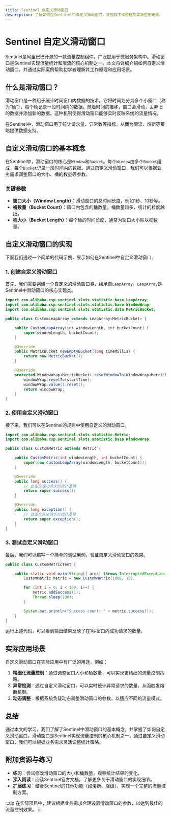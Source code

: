 ```yaml
---
title: Sentinel 自定义滑动窗口
description: 了解如何在Sentinel中自定义滑动窗口，掌握其工作原理及实际应用场景。
---
```


# Sentinel 自定义滑动窗口

Sentinel是阿里巴巴开源的一款流量控制组件，广泛应用于微服务架构中。滑动窗口是Sentinel实现流量统计和限流的核心机制之一。本文将详细介绍如何自定义滑动窗口，并通过实际案例帮助初学者理解其工作原理和应用场景。

## 什么是滑动窗口？

滑动窗口是一种用于统计时间窗口内数据的技术。它将时间划分为多个小窗口（称为“桶”），每个桶记录一段时间内的数据。随着时间的推移，窗口会滑动，丢弃旧的数据并添加新的数据。这种机制使得滑动窗口能够实时反映系统的流量情况。

在Sentinel中，滑动窗口用于统计请求量、异常数等指标，从而为限流、熔断等策略提供数据支持。

## 自定义滑动窗口的基本概念

在Sentinel中，滑动窗口的核心是`Window`和`Bucket`。每个`Window`由多个`Bucket`组成，每个`Bucket`记录一段时间内的数据。通过自定义滑动窗口，我们可以根据业务需求调整窗口的大小、桶的数量等参数。

### 关键参数

- **窗口大小（Window Length）**：滑动窗口的总时间长度，例如1秒、10秒等。
- **桶数量（Bucket Count）**：窗口内包含的桶数量。桶数量越多，统计的粒度越细。
- **桶大小（Bucket Length）**：每个桶的时间长度，通常为窗口大小除以桶数量。

## 自定义滑动窗口的实现

下面我们通过一个简单的代码示例，展示如何在Sentinel中自定义滑动窗口。

### 1. 创建自定义滑动窗口

首先，我们需要创建一个自定义的滑动窗口类，继承自`LeapArray`。`LeapArray`是Sentinel中滑动窗口的核心实现类。

```java
import com.alibaba.csp.sentinel.slots.statistic.base.LeapArray;
import com.alibaba.csp.sentinel.slots.statistic.base.WindowWrap;
import com.alibaba.csp.sentinel.slots.statistic.data.MetricBucket;

public class CustomLeapArray extends LeapArray<MetricBucket> {

    public CustomLeapArray(int windowLength, int bucketCount) {
        super(windowLength, bucketCount);
    }

    @Override
    public MetricBucket newEmptyBucket(long timeMillis) {
        return new MetricBucket();
    }

    @Override
    protected WindowWrap<MetricBucket> resetWindowTo(WindowWrap<MetricBucket> windowWrap, long startTime) {
        windowWrap.resetTo(startTime);
        windowWrap.value().reset();
        return windowWrap;
    }
}
```

### 2. 使用自定义滑动窗口

接下来，我们可以在Sentinel的规则中使用自定义的滑动窗口。

```java
import com.alibaba.csp.sentinel.slots.statistic.Metric;
import com.alibaba.csp.sentinel.slots.statistic.base.WindowWrap;

public class CustomMetric extends Metric {

    public CustomMetric(int windowLength, int bucketCount) {
        super(new CustomLeapArray(windowLength, bucketCount));
    }

    @Override
    public long success() {
        // 自定义成功请求的统计逻辑
        return super.success();
    }

    @Override
    public long exception() {
        // 自定义异常请求的统计逻辑
        return super.exception();
    }
}
```

### 3. 测试自定义滑动窗口

最后，我们可以编写一个简单的测试用例，验证自定义滑动窗口的效果。

```java
public class CustomMetricTest {

    public static void main(String[] args) throws InterruptedException {
        CustomMetric metric = new CustomMetric(1000, 10);

        for (int i = 0; i < 100; i++) {
            metric.addSuccess(1);
            Thread.sleep(100);
        }

        System.out.println("Success count: " + metric.success());
    }
}
```

运行上述代码，可以看到输出结果反映了在1秒窗口内成功请求的数量。

## 实际应用场景

自定义滑动窗口在实际应用中有广泛的用途，例如：

1. **精细化流量控制**：通过调整窗口大小和桶数量，可以实现更精细的流量控制策略。
2. **异常检测**：通过自定义滑动窗口，可以实时统计异常请求的数量，从而触发熔断机制。
3. **动态调整**：根据系统负载动态调整滑动窗口的参数，以适应不同的流量模式。

## 总结

通过本文的学习，我们了解了Sentinel中滑动窗口的基本概念，并掌握了如何自定义滑动窗口。滑动窗口是Sentinel实现流量控制的核心机制之一，通过自定义滑动窗口，我们可以根据业务需求灵活调整统计策略。

## 附加资源与练习

- **练习**：尝试修改滑动窗口的大小和桶数量，观察统计结果的变化。
- **深入阅读**：阅读Sentinel官方文档，了解更多关于滑动窗口的实现细节。
- **扩展练习**：结合Sentinel的其他功能（如熔断、降级），实现一个完整的流量控制方案。

:::tip
在实际项目中，建议根据业务需求合理设置滑动窗口的参数，以达到最佳的流量控制效果。
:::